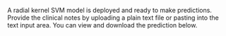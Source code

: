 A radial kernel SVM model is deployed and ready to make predictions. Provide the clinical notes by uploading a plain text file or pasting into the text input area. You can view and download the prediction below.